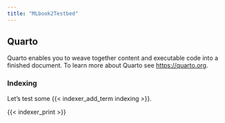 ```yaml
---
title: "MLbook2Testbed"
---
```


## Quarto

Quarto enables you to weave together content and executable code into a finished document. To learn more about Quarto see <https://quarto.org>.

### Indexing

Let's test some {{< indexer_add_term indexing >}}.

{{< indexer_print >}}
